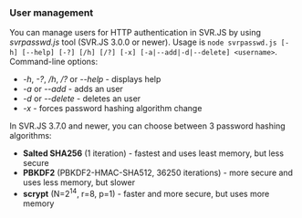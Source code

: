 ### User management

You can manage users for HTTP authentication in SVR.JS by using _svrpasswd.js_ tool (SVR.JS 3.0.0 or newer). Usage is `node svrpasswd.js [-h] [--help] [-?] [/h] [/?] [-x] [-a|--add|-d|--delete] <username>`. Command-line options:

- _-h_, _-?_, _/h_, _/?_ or _--help_ - displays help
- _-a_ or _--add_ - adds an user
- _-d_ or _--delete_ - deletes an user
- _-x_ - forces password hashing algorithm change

In SVR.JS 3.7.0 and newer, you can choose between 3 password hashing algorithms:

- **Salted SHA256** (1 iteration) - fastest and uses least memory, but less secure
- **PBKDF2** (PBKDF2-HMAC-SHA512, 36250 iterations) - more secure and uses less memory, but slower
- **scrypt** (N=2<sup>14</sup>, r=8, p=1) - faster and more secure, but uses more memory
